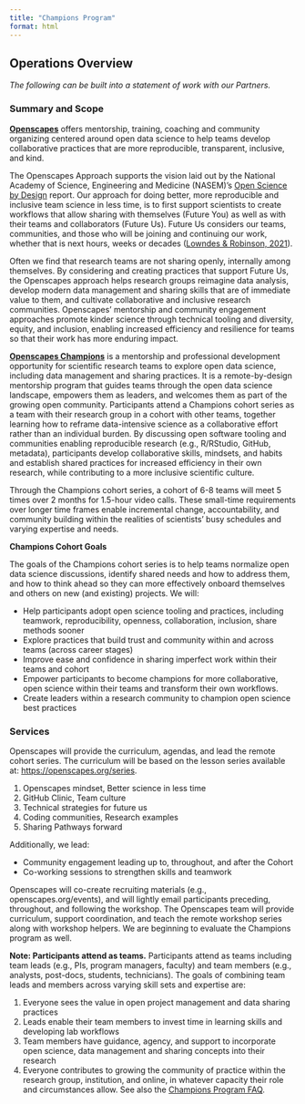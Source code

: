 ```yaml
---
title: "Champions Program"
format: html
---
```


## Operations Overview

*The following can be built into a statement of work with our Partners.* 

### Summary and Scope

[**Openscapes**](https://www.openscapes.org/) offers mentorship, training, coaching and community organizing centered around open data science to help teams develop collaborative practices that are more reproducible, transparent, inclusive, and kind. 
 
The Openscapes Approach supports the vision laid out by the National Academy of Science, Engineering and Medicine (NASEM)’s [Open Science by Design](https://www.nap.edu/catalog/25116/open-science-by-design-realizing-a-vision-for-21st-century) report. Our approach for doing better, more reproducible and inclusive team science in less time, is to first support scientists to create workflows that allow sharing with themselves (Future You) as well as with their teams and collaborators (Future Us). Future Us considers our teams, communities, and those who will be joining and continuing our work, whether that is next hours, weeks or decades ([Lowndes & Robinson, 2021](https://www.openscapes.org/blog/2021/08/01/sortee-plenary/)). 

Often we find that research teams are not sharing openly, internally among themselves. By considering and creating practices that support Future Us, the Openscapes approach helps research groups reimagine data analysis, develop modern data management and sharing skills that are of immediate value to them, and cultivate collaborative and inclusive research communities. Openscapes’ mentorship and community engagement approaches promote kinder science through technical tooling and diversity, equity, and inclusion, enabling increased efficiency and resilience for teams so that their work has more enduring impact.

[**Openscapes Champions**](https://www.openscapes.org/champions) is a mentorship and professional development opportunity for scientific research teams to explore open data science, including data management and sharing practices. It is a remote-by-design mentorship program that guides teams through the open data science landscape, empowers them as leaders, and welcomes them as part of the growing open community. Participants attend a Champions cohort series as a team with their research group in a cohort with other teams, together learning how to reframe data-intensive science as a collaborative effort rather than an individual burden. By discussing open software tooling and communities enabling reproducible research (e.g., R/RStudio, GitHub, metadata), participants develop collaborative skills, mindsets, and habits and establish shared practices for increased efficiency in their own research, while contributing to a more inclusive scientific culture.
 
Through the Champions cohort series, a cohort of 6-8 teams will meet 5 times over 2 months for 1.5-hour video calls. These small-time requirements over longer time frames enable incremental change, accountability, and community building within the realities of scientists’ busy schedules and varying expertise and needs. 

**Champions Cohort Goals**  

The goals of the Champions cohort series is to help teams normalize open data science discussions, identify shared needs and how to address them, and how to think ahead so they can more effectively onboard themselves and others on new (and existing) projects. We will:    

- Help participants adopt open science tooling and practices, including teamwork, reproducibility, openness, collaboration, inclusion, share methods sooner 
- Explore practices that build trust and community within and across teams (across career stages)
- Improve ease and confidence in  sharing imperfect work within their teams and cohort
- Empower participants to become champions for more collaborative, open science within their teams and transform their own workflows. 
- Create leaders within a research community to champion open science best practices 

### Services

Openscapes will provide the curriculum, agendas, and lead the remote cohort series. The curriculum will be based on the lesson series available at: <https://openscapes.org/series>. 

1. Openscapes mindset, Better science in less time
1. GitHub Clinic, Team culture
1. Technical strategies for future us
1. Coding communities, Research examples
1. Sharing Pathways forward

Additionally, we lead: 

- Community engagement leading up to, throughout, and after the Cohort
- Co-working sessions to strengthen skills and teamwork
 
Openscapes will co-create recruiting materials (e.g., openscapes.org/events), and will lightly email participants preceding, throughout, and following the workshop. The Openscapes team will provide curriculum, support coordination, and teach the remote workshop series along with workshop helpers. We are beginning to evaluate the Champions program as well.

**Note: Participants attend as teams.** Participants attend as teams including team leads (e.g., PIs, program managers, faculty) and team members (e.g., analysts, post-docs, students, technicians). The goals of combining team leads and members across varying skill sets and expertise are:

1)    Everyone sees the value in open project management and data sharing practices
2)    Leads enable their team members to invest time in learning skills and developing lab workflows
3)    Team members have guidance, agency, and support to incorporate open science, data management and sharing concepts into their research
4)    Everyone contributes to growing the community of practice within the research group, institution, and online, in whatever capacity their role and circumstances allow. See also the [Champions Program FAQ](https://openscapes/org.faq).